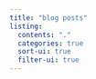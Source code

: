 ```yaml
---
title: "blog posts"
listing:
  contents: "."
  categories: true
  sort-ui: true
  filter-ui: true
---
```

